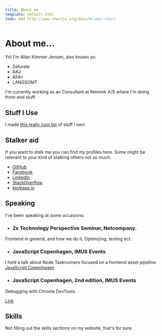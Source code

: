 ```yaml
---
title: About me
template: default.html
todo: Add http://www.chartjs.org/docs/#radar-chart
---
```


# About me...

<p>Yo! I'm <span itemProp="name">Allan Kimmer Jensen</span>, also known as:</p>

 - Saturate
 - AKJ
 - All4n
 - LANGSOMT

<p>I'm currently working as an <span itemProp="title">Consultant</span> at <span itemProp="affiliation">Remmik A/S</span> where I'm doing front-end stuff.</p>

## Stuff I Use
I made [this really cool list](/stuff-i-use) of stuff I own.

## Stalker aid
If you want to stalk me you can find my profiles here.
Some might be relevant to your kind of stalking others not so much.

- [GitHub](https://github.com/Saturate)
- [Facebook](https://www.facebook.com/allankimmerjensen)
- [LinkedIn](https://www.linkedin.com/in/allankimmerjensen)
- [StackOverflow](http://stackoverflow.com/users/171087/allan-kimmer-jensen)
- [keybase.io](https://keybase.io/akj)

## Speaking
I've been speaking at some occasions:

- ### 2x Technology Perspective Seminar, Netcompany.
Frontend in general, and how we do it. Optimizing, testing ect.

- ### JavaScript Copenhagen, IMUS Events
I held a talk about Node Taskrunners focused on a frontend asset pipeline.
[JavaScript Copenhagen](http://imus.dk/2014-09-23/free-javascript-event-in-copenhagen/)

- ### JavaScript Copenhagen, 2nd edition, IMUS Events
Debugging with Chrome DevTools.

[Link](http://imus.dk/2015-10-28/free-javascript-event-in-copenhagen-2nd-edition/)


## Skills
Not filling out the skills sections on my website, that's for sure.
